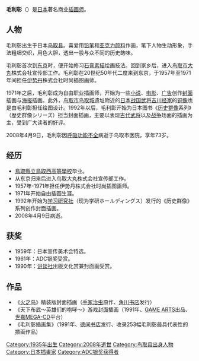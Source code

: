 {{Japanese|japanese=毛利 彰|kana=もうり あきら|romaji=Mōri Akira}}

'''毛利彰'''（{{bd|1935年||2008年|4月9日|Mouri, Akira}}）是[[日本|日本]]著名商业[[插画师|插画师]]。

== 人物 ==
毛利彰出生于日本[[鸟取县|鸟取县]]。喜爱用[[铅笔|铅笔]]和[[亚克力颜料|亚克力颜料]]作画，笔下人物生动形象，手法粗细交织，用色大胆，透出一股与众不同的历史韵味。

毛利彰首次到[[东京|东京]]时，便开始修习[[石膏|石膏]][[素描|素描]]绘画技法。回到家乡后，进入[[鸟取市|鸟取市]][[大丸|大丸]]株式会社宣传部工作。毛利彰在20世纪50年代二度来到东京，于1957年至1971年间担任[[伊势丹|伊势丹]]株式会社时尚插图画师。

1971年之后，毛利彰成为自由职业插画师，开始为一些[[小说|小说]]、[[电影|电影]]、[[广告|广告]]创作[[封面|封面]]插画与[[海报|海报]]插画。此外，[[鸟取市|鸟取市]][[鸟取城|鸟取城]]遗址附近的[[日本战国|日本战国]][[武将|武将]][[吉川经家|吉川经家]]的[[铜像|铜像]]也是由毛利彰担任绘图设计。1992年以后，毛利彰开始为日本图书《[[历史群像|历史群像]]系列》（歴史群像シリーズ）担当封面插画，主要以表现[[古代|古代]][[武将|武将]]以及[[战争|战争]]场面的插画为主，受到广大读者的好评。

2008年4月9日，毛利彰因[[呼吸功能不全|呼吸功能不全]]病逝于鸟取市医院，享年73岁。

==经历==
* [[鳥取縣立鳥取西高等學校|鳥取縣立鳥取西高等學校]]毕业。
* 从东京归来后进入鸟取大丸株式会社宣传部工作。
* 1957年-1971年担任伊势丹株式会社时尚插图画师。
* 1971年开始自由插画生涯。
* 1992年开始为[[学习研究社|学习研究社]]（现为学研ホールディングス）发行的《历史群像》系列创作封面插画。
* 2008年4月9日病逝。

==获奖==
* 1959年：日本宣传美术会特选。
* 1961年：ADC银奖受赏。
* 1990年：[[讲谈社|讲谈社]]出版文化赏兼封面画受赏。

==作品==
* 《[[火之鸟|火之鸟]]》精装版封面插画（[[手冢治虫|手冢治虫]]原作、[[角川书店|角川书店]]发行）
* 《天下布武～英雄们的咆哮～》游戏封面插画（1991年、[[GAME_ARTS|GAME ARTS]]出品、[[世嘉|世嘉]][[MEGA-CD|MEGA-CD]]平台）
* 《毛利彰插画集》（1991年、[[德间书店|德间书店]]发行、收录253幅毛利彰最具代表性的插画作品）

{{DEFAULTSORT:Mouri, Akira}}
[[Category:1935年出生|Category:1935年出生]]
[[Category:2008年逝世|Category:2008年逝世]]
[[Category:鸟取县出身人物|Category:鸟取县出身人物]]
[[Category:日本插畫家|Category:日本插畫家]]
[[Category:ADC银奖获得者|Category:ADC银奖获得者]]